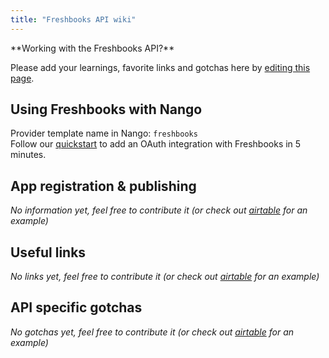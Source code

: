 ```yaml
---
title: "Freshbooks API wiki"
---
```


<Info>
**Working with the Freshbooks API?**

Please add your learnings, favorite links and gotchas here by
[editing this page](https://github.com/nangohq/nango/tree/master/docs/docs/providers/freshbooks.md).

</Info>

## Using Freshbooks with Nango[](#using-freshbooks-with-nango "Direct link to Using Freshbooks with Nango")

Provider template name in Nango: `freshbooks`  
Follow our [quickstart](/quickstart) to add an OAuth integration with Freshbooks
in 5 minutes.

## App registration & publishing[](#app-registration--publishing "Direct link to App registration & publishing")

_No information yet, feel free to contribute it (or check out
[airtable](/providers/airtable) for an example)_

## Useful links[](#useful-links "Direct link to Useful links")

_No links yet, feel free to contribute it (or check out
[airtable](/providers/airtable) for an example)_

## API specific gotchas[](#api-specific-gotchas "Direct link to API specific gotchas")

_No gotchas yet, feel free to contribute it (or check out
[airtable](/providers/airtable) for an example)_
